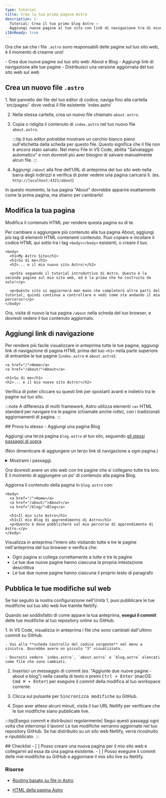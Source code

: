 ```yaml
---
type: tutorial
title: Crea la tua prima pagina Astro
description: |-
  Tutorial: Crea il tuo primo blog Astro —
  Aggiungi nuove pagine al tuo sito con link di navigazione tra di esse
i18nReady: true
---
```


Ora che sai che i file `.astro` sono responsabili delle pagine sul tuo sito web, è il momento di crearne uno!

<PreCheck>
  - Crea due nuove pagine sul tuo sito web: About e Blog
  - Aggiungi link di navigazione alle tue pagine
  - Distribuisci una versione aggiornata del tuo sito web sul web
</PreCheck>

## Crea un nuovo file `.astro`

<Steps>
1. Nel pannello dei file del tuo editor di codice, naviga fino alla cartella `src/pages/` dove vedrai il file esistente `index.astro`

2. Nella stessa cartella, crea un nuovo file chiamato `about.astro`.

3. Copia o ridigita il contenuto di `index.astro` nel tuo nuovo file `about.astro`.

    :::tip
    Il tuo editor potrebbe mostrare un cerchio bianco pieno sull'etichetta della scheda per questo file. Questo significa che il file non è ancora stato salvato. Nel menu File in VS Code, abilita "Salvataggio automatico" e non dovresti più aver bisogno di salvare manualmente alcun file.
    :::

4. Aggiungi `/about` alla fine dell'URL di anteprima del tuo sito web nella barra degli indirizzi e verifica di poter vedere una pagina caricarsi lì. (es. `http://localhost:4321/about`)
</Steps>

In questo momento, la tua pagina "About" dovrebbe apparire esattamente come la prima pagina, ma stiamo per cambiarlo!

## Modifica la tua pagina

Modifica il contenuto HTML per rendere questa pagina su di te.

Per cambiare o aggiungere più contenuto alla tua pagina About, aggiungi più tag di elementi HTML contenenti contenuto. Puoi copiare e incollare il codice HTML qui sotto tra i tag `<body></body>` esistenti, o creare il tuo.

```astro title="src/pages/about.astro" ins={3-8} del={2}
<body>
  <h1>My Astro Site</h1>
  <h1>Su di me</h1>
  <h2>... e il mio nuovo sito Astro!</h2>

  <p>Sto seguendo il tutorial introduttivo di Astro. Questa è la seconda pagina sul mio sito web, ed è la prima che ho costruito da solo!</p>

  <p>Questo sito si aggiornerà man mano che completerò altre parti del tutorial, quindi continua a controllare e vedi come sta andando il mio percorso!</p>
</body>
```

Ora, visita di nuovo la tua pagina `/about` nella scheda del tuo browser, e dovresti vedere il tuo contenuto aggiornato.

## Aggiungi link di navigazione

Per rendere più facile visualizzare in anteprima tutte le tue pagine, aggiungi link di navigazione di pagina HTML prima del tuo `<h1>` nella parte superiore di entrambe le tue pagine (`index.astro` e `about.astro`):

```astro title="src/pages/about.astro" ins={1-2}
<a href="/">Home</a>
<a href="/about/">About</a>

<h1>Su di me</h1>
<h2>... e il mio nuovo sito Astro!</h2>
```

Verifica di poter cliccare su questi link per spostarti avanti e indietro tra le pagine sul tuo sito.

:::note
A differenza di molti framework, Astro utilizza elementi `<a>` HTML standard per navigare tra le pagine (chiamate anche _rotte_), con i tradizionali aggiornamenti di pagina.
:::

<Box icon="puzzle-piece">
## Prova tu stesso - Aggiungi una pagina Blog

Aggiungi una terza pagina `blog.astro` al tuo sito, seguendo [gli stessi passaggi di sopra](#crea-un-nuovo-file-astro).

(Non dimenticare di aggiungere un terzo link di navigazione a ogni pagina.)

<details>
<summary>Mostrami i passaggi.</summary>
<Steps>
1. Crea un nuovo file in `src/pages/blog.astro`.
2. Copia l'intero contenuto di `index.astro` e incollalo in `blog.astro`.
3. [Aggiungi un terzo link di navigazione](#aggiungi-link-di-navigazione) alla parte superiore di ogni pagina:
</Steps>

```astro title="src/pages/index.astro" ins={4}
<body>
  <a href="/">Home</a>
  <a href="/about/">About</a>
  <a href="/blog/">Blog</a>

  <h1>Il mio sito Astro</h1>
</body>
```
</details>
</Box>

Ora dovresti avere un sito web con tre pagine che si collegano tutte tra loro. È il momento di aggiungere un po' di contenuto alla pagina Blog.

Aggiorna il contenuto della pagina in `blog.astro` con:
```astro astro title="src/pages/blog.astro" ins={7-8} del={6}
<body>
  <a href="/">Home</a>
  <a href="/about/">About</a>
  <a href="/blog/">Blog</a>

  <h1>Il mio sito Astro</h1>
  <h1>Il mio Blog di apprendimento di Astro</h1>
  <p>Questo è dove pubblicherò sul mio percorso di apprendimento di Astro.</p>
</body>
```

Visualizza in anteprima l'intero sito visitando tutte e tre le pagine nell'anteprima del tuo browser e verifica che:
- Ogni pagina si collega correttamente a tutte e tre le pagine
- Le tue due nuove pagine hanno ciascuna la propria intestazione descrittiva
- Le tue due nuove pagine hanno ciascuna il proprio testo di paragrafo

## Pubblica le tue modifiche sul web
Se hai seguito la nostra configurazione nell'Unità 1, puoi pubblicare le tue modifiche sul tuo sito web live tramite Netlify.

Quando sei soddisfatto di come appare la tua anteprima, **esegui il commit** delle tue modifiche al tuo repository online su GitHub.

<Steps>
1. In VS Code, visualizza in anteprima i file che sono cambiati dall'ultimo commit su GitHub.

    - Vai alla **scheda Controllo del codice sorgente** nel menu a sinistra. Dovrebbe avere un piccolo "3" visualizzato.

    - Dovresti vedere `index.astro`, `about.astro` e `blog.astro` elencati come file che sono cambiati.

2. Inserisci un messaggio di commit (es. "Aggiunte due nuove pagine - about e blog") nella casella di testo e premi <kbd>Ctrl + Enter</kbd> (macOS: <kbd>Cmd ⌘ + Enter</kbd>) per eseguire il commit della modifica al tuo workspace corrente.

3. Clicca sul pulsante per <kbd>Sincronizza modifiche</kbd> su GitHub.

4. Dopo aver atteso alcuni minuti, visita il tuo URL Netlify per verificare che le tue modifiche siano pubblicate live.
</Steps>

:::tip[Esegui commit e distribuisci regolarmente]
Segui questi passaggi ogni volta che interrompi il lavoro! Le tue modifiche verranno aggiornate nel tuo repository GitHub. Se hai distribuito su un sito web Netlify, verrà ricostruito e ripubblicato.
:::

<Box icon="check-list">
## Checklist

<Checklist>
- [ ] Posso creare una nuova pagina per il mio sito web e collegarmi ad essa da una pagina esistente.
- [ ] Posso eseguire il commit delle mie modifiche su GitHub e aggiornare il mio sito live su Netlify.
</Checklist>
</Box>

### Risorse

- [Routing basato su file in Astro](/it/basics/astro-pages/#file-based-routing)

- [HTML della pagina Astro](/it/basics/astro-pages/#astro-pages)
